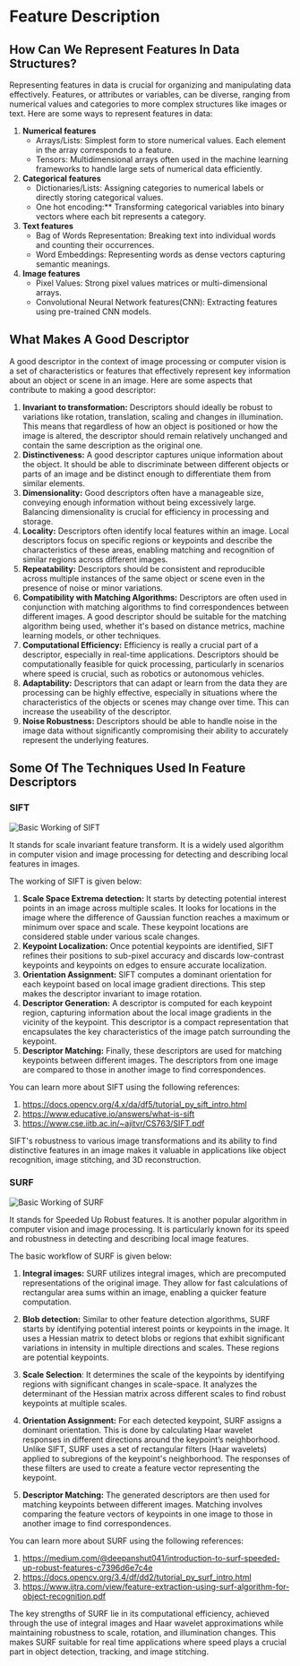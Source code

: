 ﻿# Feature Description

## How Can We Represent Features In Data Structures?

Representing features in data is crucial for organizing and manipulating data effectively. Features, or attributes or variables, can be diverse, ranging from numerical values and categories to more complex structures like images or text. Here are some ways to represent features in data:


1. **Numerical features**
    - Arrays/Lists: Simplest form to store numerical values. Each element in the array corresponds to a feature.
    - Tensors: Multidimensional arrays often used in the machine learning frameworks to handle large sets of numerical data efficiently.
4. **Categorical features**
    - Dictionaries/Lists: Assigning categories to numerical labels or directly storing categorical values.
    - One hot encoding:** Transforming categorical variables into binary vectors where each bit represents a category.
7. **Text features**
    - Bag of Words Representation: Breaking text into individual words and counting their occurrences.
    - Word Embeddings: Representing words as dense vectors capturing semantic meanings.
10. **Image features**
    - Pixel Values: Strong pixel values matrices or multi-dimensional arrays.
    - Convolutional Neural Network features(CNN): Extracting features using pre-trained CNN models.

## What Makes A Good Descriptor

A good descriptor in the context of image processing or computer vision is a set of characteristics or features that effectively represent key information about an object or scene in an image. Here are some aspects that contribute to making a good descriptor:

1. **Invariant to transformation:** Descriptors should ideally be robust to variations like rotation, translation, scaling and changes in illumination. This means that regardless of how an object is positioned or how the image is altered, the descriptor should remain relatively unchanged and contain the same description as the original one.
2. **Distinctiveness:** A good descriptor captures unique information about the object. It should be able to discriminate between different objects or parts of an image and be distinct enough to differentiate them from similar elements.
3. **Dimensionality:**  Good descriptors often have a manageable size, conveying enough information without being excessively large. Balancing dimensionality is crucial for efficiency in processing and storage.
4. **Locality:** Descriptors often identify local features within an image. Local descriptors focus on specific regions or keypoints and describe the characteristics of these areas, enabling matching and recognition of similar regions across different images.
5. **Repeatability:** Descriptors should be consistent and reproducible across multiple instances of the same object or scene even in the presence of noise or minor variations.
6. **Compatibility with Matching Algorithms:**  Descriptors are often used in conjunction with matching algorithms to find correspondences between different images. A good descriptor should be suitable for the matching algorithm being used, whether it's based on distance metrics, machine learning models, or other techniques.
7. **Computational Efficiency:** Efficiency is really a crucial part of a descriptor, especially in real-time applications. Descriptors should be computationally feasible for quick processing, particularly in scenarios where speed is crucial, such as robotics or autonomous vehicles.
8. **Adaptability:** Descriptors that can adapt or learn from the data they are processing can be highly effective, especially in situations where the characteristics of the objects or scenes may change over time. This can increase the useability of the descriptor.
9. **Noise Robustness:** Descriptors should be able to handle noise in the image data without significantly compromising their ability to accurately represent the underlying features.

## Some Of The Techniques Used In Feature Descriptors

### SIFT 
![Basic Working of SIFT](https://www.researchgate.net/publication/220242450/figure/fig4/AS:669020810387456@1536518399011/Original-SIFT-algorithm-flow.png)

It stands for scale invariant feature transform. It is a widely used algorithm in computer vision and image processing for detecting and describing local features in images.

The working of SIFT is given below:

1. **Scale Space Extrema detection:** It starts by detecting potential interest points in an image across multiple scales. It looks for locations in the image where the difference of Gaussian function reaches a maximum or minimum over space and scale. These keypoint locations are considered stable under various scale changes.
2. **Keypoint Localization:** Once potential keypoints are identified, SIFT refines their positions to sub-pixel accuracy and discards low-contrast keypoints and keypoints on edges to ensure accurate localization.
3. **Orientation Assignment:** SIFT computes a dominant orientation for each keypoint based on local image gradient directions. This step makes the descriptor invariant to image rotation.
4. **Descriptor Generation:** A descriptor is computed for each keypoint region, capturing information about the local image gradients in the vicinity of the keypoint. This descriptor is a compact representation that encapsulates the key characteristics of the image patch surrounding the keypoint.
5. **Descriptor Matching:** Finally, these descriptors are used for matching keypoints between different images. The descriptors from one image are compared to those in another image to find correspondences.

You can learn more about SIFT using the following references:
1. https://docs.opencv.org/4.x/da/df5/tutorial_py_sift_intro.html
2. https://www.educative.io/answers/what-is-sift
3. https://www.cse.iitb.ac.in/~ajitvr/CS763/SIFT.pdf

SIFT's robustness to various image transformations and its ability to find distinctive features in an image makes it valuable in applications like object recognition, image stitching, and 3D reconstruction.


### SURF
![Basic Working of SURF](https://www.researchgate.net/publication/318565053/figure/fig2/AS:614214838263810@1523451637097/Flow-Chart-for-SURF-Feature-Detection.png)

It stands for Speeded Up Robust features. It is another popular algorithm in computer vision and image processing. It is particularly known for its speed and robustness in detecting and describing local image features.

The basic workflow of SURF is given below:

1. **Integral images:** SURF utilizes integral images, which are precomputed representations of the original image. They allow for fast calculations of rectangular area sums within an image, enabling a quicker feature computation.
2. **Blob detection:** Similar to other feature detection algorithms, SURF starts by identifying potential interest points or keypoints in the image. It uses a Hessian matrix to detect blobs or regions that exhibit significant variations in intensity in multiple directions and scales. These regions are potential keypoints.

3. **Scale Selection**: It determines the scale of the keypoints by identifying regions with significant changes in scale-space. It analyzes the determinant of the Hessian matrix across different scales to find robust keypoints at multiple scales.

4. **Orientation Assignment:** For each detected keypoint, SURF assigns a dominant orientation. This is done by calculating Haar wavelet responses in different directions around the keypoint’s neighborhood. Unlike SIFT, SURF uses a set of rectangular filters (Haar wavelets) applied to subregions of the keypoint's neighborhood. The responses of these filters are used to create a feature vector representing the keypoint.
5. **Descriptor Matching:** The generated descriptors are then used for matching keypoints between different images. Matching involves comparing the feature vectors of keypoints in one image to those in another image to find correspondences.

You can learn more about SURF using the following references:

1. https://medium.com/@deepanshut041/introduction-to-surf-speeded-up-robust-features-c7396d6e7c4e
2. https://docs.opencv.org/3.4/df/dd2/tutorial_py_surf_intro.html
3. https://www.ijtra.com/view/feature-extraction-using-surf-algorithm-for-object-recognition.pdf

The key strengths of SURF lie in its computational efficiency, achieved through the use of integral images and Haar wavelet approximations while maintaining robustness to scale, rotation, and illumination changes. This makes SURF suitable for real time applications where speed plays a crucial part in object detection, tracking, and image stitching.

